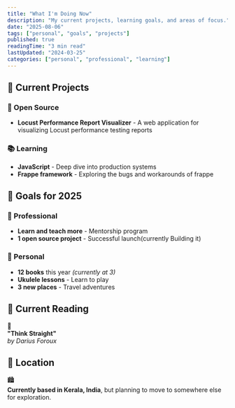 ```yaml
---
title: "What I'm Doing Now"
description: "My current projects, learning goals, and areas of focus."
date: "2025-08-06"
tags: ["personal", "goals", "projects"]
published: true
readingTime: "3 min read"
lastUpdated: "2024-03-25"
categories: ["personal", "professional", "learning"]
---
```


## 🚀 Current Projects

<div className="grid gap-6 mb-8">
  <div className="border-l-4 border-green-500 pl-4 py-2">
    <h3>🌟 Open Source</h3>
    <ul>
      <li><strong>Locust Performance Report Visualizer</strong> - A web application for visualizing Locust performance testing reports</li>
    </ul>
  </div>

  <div className="border-l-4 border-yellow-500 pl-4 py-2">
    <h3>📚 Learning</h3>
    <ul>
      <li><strong>JavaScript</strong> - Deep dive into production systems</li>
      <li><strong>Frappe framework</strong> - Exploring the bugs and workarounds of frappe</li>
    </ul>
  </div>

</div>

## 🎯 Goals for 2025

<div className="grid md:grid-cols-2 gap-6 mb-8">
  <div className="p-6 rounded-lg bg-blue-50 dark:bg-blue-900/20 border border-blue-200 dark:border-blue-800">
    <h3>💼 Professional</h3>
    <ul>
      <li><strong>Learn and teach more</strong> - Mentorship program</li>
      <li><strong>1 open source project</strong> - Successful launch(currently Building it)</li>
    </ul>
  </div>

  <div className="p-6 rounded-lg bg-green-50 dark:bg-green-900/20 border border-green-200 dark:border-green-800">
    <h3>🌱 Personal</h3>
    <ul>
      <li><strong>12 books</strong> this year <em>(currently at 3)</em></li>
      <li><strong>Ukulele lessons</strong> - Learn to play</li>
      <li><strong>3 new places</strong> - Travel adventures</li>
    </ul>
  </div>
</div>

## 📖 Current Reading

<div className="space-y-3 mb-8">
  <div className="flex items-center gap-3">
    <span className="text-2xl">📘</span>
    <div>
      <strong>"Think Straight"</strong>
      <br />
      <em className="text-gray-600 dark:text-gray-400">by Darius Foroux</em>
    </div>
  </div>
</div>

## 📍 Location

<div className="p-6 rounded-lg bg-yellow-50 dark:bg-yellow-900/20 border border-yellow-200 dark:border-yellow-800 mb-8">
  <div className="flex items-center gap-3">
    <span className="text-2xl">🏙️</span>
    <div className="text-lg">
      <strong>Currently based in Kerala, India</strong>, but planning to move to somewhere else for exploration.
    </div>
  </div>
</div>
